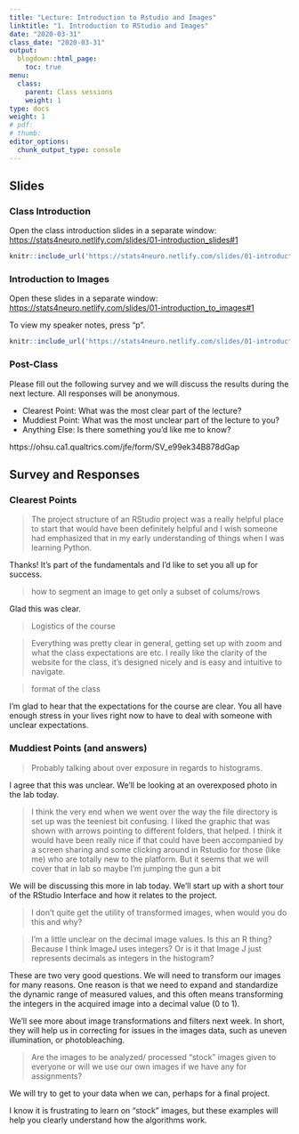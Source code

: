 ```yaml
---
title: "Lecture: Introduction to Rstudio and Images"
linktitle: "1. Introduction to RStudio and Images"
date: "2020-03-31"
class_date: "2020-03-31"
output:
  blogdown::html_page:
    toc: true
menu:
  class:
    parent: Class sessions
    weight: 1
type: docs
weight: 1
# pdf: 
# thumb: 
editor_options: 
  chunk_output_type: console
---
```


## Slides

### Class Introduction

Open the class introduction slides in a separate window: <a href="https://stats4neuro.netlify.com/slides/01-introduction_slides#1" target="_blank">https://stats4neuro.netlify.com/slides/01-introduction_slides#1</a>

```r
knitr::include_url('https://stats4neuro.netlify.com/slides/01-introduction_slides#1')
```

### Introduction to Images

Open these slides in a separate window: <a href="https://stats4neuro.netlify.com/slides/01-introduction_to_images#1" target="_blank">https://stats4neuro.netlify.com/slides/01-introduction_to_images#1</a>

To view my speaker notes, press "p".

```r
knitr::include_url('https://stats4neuro.netlify.com/slides/01-introduction_to_images#1')
``````

### Post-Class

Please fill out the following survey and we will discuss the results during the next lecture. All responses will be anonymous.

- Clearest Point: What was the most clear part of the lecture?
- Muddiest Point: What was the most unclear part of the lecture to you?
- Anything Else: Is there something you'd like me to know?

https://ohsu.ca1.qualtrics.com/jfe/form/SV_e99ek34B878dGap


## Survey and Responses

### Clearest Points

> The project structure of an RStudio project was a really helpful place to start that would have been definitely helpful and I wish someone had emphasized that in my early understanding of things when I was learning Python.

Thanks! It's part of the fundamentals and I'd like to set you all up for success.

> how to segment an image to get only a subset of colums/rows

Glad this was clear. 

> Logistics of the course

> Everything was pretty clear in general, getting set up with zoom and what the class expectations are etc. I really like the clarity of the website for the class, it's designed nicely and is easy and intuitive to navigate.

> format of the class

I'm glad to hear that the expectations for the course are clear. You all have enough stress in your lives right now to have to deal with someone with unclear expectations.

### Muddiest Points (and answers)

> Probably talking about over exposure in regards to histograms.

I agree that this was unclear. We'll be looking at an overexposed photo in the lab today.

> I think the very end when we went over the way the file directory is set up was the teeniest bit confusing. I liked the graphic that was shown with arrows pointing to different folders, that helped. I think it would have been really nice if that could have been accompanied by a screen sharing and some clicking around in Rstudio for those (like me) who are totally new to the platform. But it seems that we will cover that in lab so maybe I'm jumping the gun a bit

We will be discussing this more in lab today. We'll start up with a short tour of the RStudio Interface and how it relates to the project.

> I don't quite get the utility of transformed images, when would you do this and why?

> I'm a little unclear on the decimal image values. Is this an R thing? Because I think ImageJ uses integers? Or is it that Image J just represents decimals as integers in the histogram?

These are two very good questions. We will need to transform our images for many reasons. One reason is that we need to expand and standardize the dynamic range of measured values, and this often means transforming the integers in the acquired image into a decimal value (0 to 1). 

We'll see more about image transformations and filters next week. In short, they will help us in correcting for issues in the images data, such as uneven illumination, or photobleaching.

> Are the images to be analyzed/ processed "stock" images given to everyone or will we use our own images if we have any for assignments?

We will try to get to your data when we can, perhaps for a final project. 

I know it is frustrating to learn on "stock" images, but these examples will help you clearly understand how the algorithms work.

